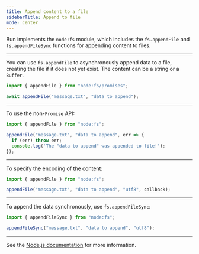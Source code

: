 ---
title: Append content to a file
sidebarTitle: Append to file
mode: center
---

Bun implements the `node:fs` module, which includes the `fs.appendFile` and `fs.appendFileSync` functions for appending content to files.

---

You can use `fs.appendFile` to asynchronously append data to a file, creating the file if it does not yet exist. The content can be a string or a `Buffer`.

```ts
import { appendFile } from "node:fs/promises";

await appendFile("message.txt", "data to append");
```

---

To use the non-`Promise` API:

```ts
import { appendFile } from "node:fs";

appendFile("message.txt", "data to append", err => {
  if (err) throw err;
  console.log('The "data to append" was appended to file!');
});
```

---

To specify the encoding of the content:

```js
import { appendFile } from "node:fs";

appendFile("message.txt", "data to append", "utf8", callback);
```

---

To append the data synchronously, use `fs.appendFileSync`:

```ts
import { appendFileSync } from "node:fs";

appendFileSync("message.txt", "data to append", "utf8");
```

---

See the [Node.js documentation](https://nodejs.org/api/fs.html#fspromisesappendfilepath-data-options) for more information.
